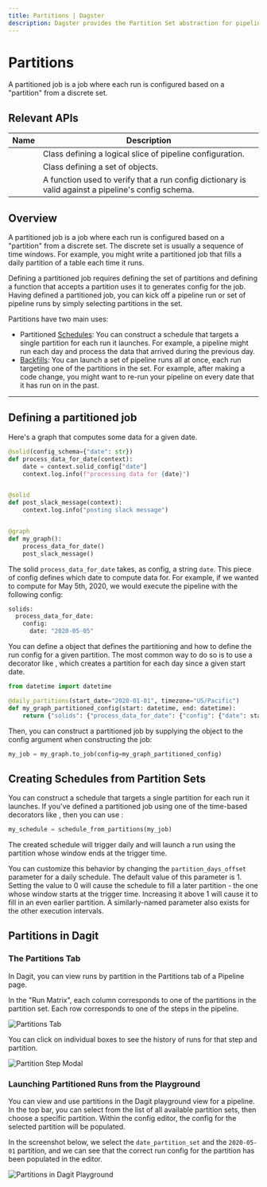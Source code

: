 ```yaml
---
title: Partitions | Dagster
description: Dagster provides the Partition Set abstraction for pipelines where each run deals with a subset of data.
---
```


# Partitions

A partitioned job is a job where each run is configured based on a "partition" from a discrete set.

## Relevant APIs

| Name                                         | Description                                                                                         |
| -------------------------------------------- | --------------------------------------------------------------------------------------------------- |
| <PyObject object="Partition" />              | Class defining a logical slice of pipeline configuration.                                           |
| <PyObject object="PartitionsConfig" />       | Class defining a set of <PyObject object="Partition" /> objects.                                    |
| <PyObject object="validate_run_config" />    | A function used to verify that a run config dictionary is valid against a pipeline's config schema. |

## Overview

A partitioned job is a job where each run is configured based on a "partition" from a discrete set. The discrete set is usually a sequence of time windows.  For example, you might write a partitioned job that fills a daily partition of a table each time it runs.

Defining a partitioned job requires defining the set of partitions and defining a function that accepts a partition uses it to generates config for the job.  Having defined a partitioned job, you can kick off a pipeline run or set of pipeline runs by simply selecting partitions in the set.

Partitions have two main uses:

- Partitioned [Schedules](/concepts/partitions-schedules-sensors/schedules): You can construct a schedule that targets a single partition for each run it launches. For example, a pipeline might run each day and process the data that arrived during the previous day.
- [Backfills](/concepts/partitions-schedules-sensors/backfills): You can launch a set of pipeline runs all at once, each run targeting one of the partitions in the set. For example, after making a code change, you might want to re-run your pipeline on every date that it has run on in the past.

---

## Defining a partitioned job

Here's a graph that computes some data for a given date.

```python
@solid(config_schema={"date": str})
def process_data_for_date(context):
    date = context.solid_config["date"]
    context.log.info(f"processing data for {date}")


@solid
def post_slack_message(context):
    context.log.info("posting slack message")


@graph
def my_graph():
    process_data_for_date()
    post_slack_message()
```

The solid `process_data_for_date` takes, as config, a string `date`. This piece of config defines which date to compute data for. For example, if we wanted to compute for May 5th, 2020, we would execute the pipeline with the following config:

```python file=/concepts/partitions_schedules_sensors/config.yaml
solids:
  process_data_for_date:
    config:
      date: "2020-05-05"
```

You can define a <PyObject module="dagster" object="PartitionsConfig"/> object that defines the partitioning and how to define the run config for a given partition. The most common way to do so is to use a decorator like <PyObject module="dagster" object="daily_partitions" decorator/>, which creates a partition for each day since a given start date.

```python
from datetime import datetime

@daily_partitions(start_date="2020-01-01", timezone="US/Pacific")
def my_graph_partitioned_config(start: datetime, end: datetime):
    return {"solids": {"process_data_for_date": {"config": {"date": start.strftime("%Y-%m-%d")}}}}
```

Then, you can construct a partitioned job by supplying the <PyObject module="dagster" object="PartitionsConfig"/> object to the config argument when constructing the job:

```python
my_job = my_graph.to_job(config=my_graph_partitioned_config)
```

## Creating Schedules from Partition Sets

You can construct a schedule that targets a single partition for each run it launches. If you've defined a partitioned job using one of the time-based decorators like <PyObject module="dagster" object="daily_partitions" decorator/>, then you can use <PyObject module="dagster" object="schedule_from_partitions"/>:

```python
my_schedule = schedule_from_partitions(my_job)
```

The created schedule will trigger daily and will launch a run using the partition whose window ends at the trigger time.

You can customize this behavior by changing the `partition_days_offset` parameter for a daily schedule. The default value of this parameter is 1. Setting the value to 0 will cause the schedule to fill a later partition - the one whose window starts at the trigger time. Increasing it above 1 will cause it to fill in an even earlier partition. A similarly-named parameter also exists for the other execution intervals.

## Partitions in Dagit

### The Partitions Tab

In Dagit, you can view runs by partition in the Partitions tab of a Pipeline page.

In the "Run Matrix", each column corresponds to one of the partitions in the partition set. Each row corresponds to one of the steps in the pipeline.

<!-- This was generated with:
    * `dagit -f repo.py` inside docs_snippet/concepts/partitions_schedules_sensors/ directory
    * Navigating to the partitions page for `my_data_pipeline`
-->

<Image
alt="Partitions Tab"
src="/images/concepts/partitions-schedules-sensors/partitions-page.png"
width={3808}
height={2414}
/>

You can click on individual boxes to see the history of runs for that step and partition.

<Image
alt="Partition Step Modal"
src="/images/concepts/partitions-schedules-sensors/partitions-step-modal.png"
width={3808}
height={2414}
/>

### Launching Partitioned Runs from the Playground

You can view and use partitions in the Dagit playground view for a pipeline. In the top bar, you can select from the list of all available partition sets, then choose a specific partition. Within the config editor, the config for the selected partition will be populated.

In the screenshot below, we select the `date_partition_set` and the `2020-05-01` partition, and we can see that the correct run config for the partition has been populated in the editor.

<Image
alt="Partitions in Dagit Playground"
src="/images/concepts/partitions-schedules-sensors/partitions-playground.png"
width={3808}
height={2414}
/>
